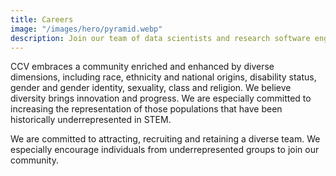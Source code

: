 ```yaml
---
title: Careers
image: "/images/hero/pyramid.webp"
description: Join our team of data scientists and research software engineers with a huge variety of scientific backgrounds
---
```


<ContentSection title="Diversity Statement">
CCV embraces a community enriched and enhanced by diverse dimensions, including race, ethnicity and national origins,
disability status, gender and gender identity, sexuality, class and religion. We believe diversity brings innovation and
progress. We are especially committed to increasing the representation of those populations that have been historically
underrepresented in STEM.

We are committed to attracting, recruiting and retaining a diverse team. We especially encourage individuals from
underrepresented groups to join our community.

</ContentSection>
